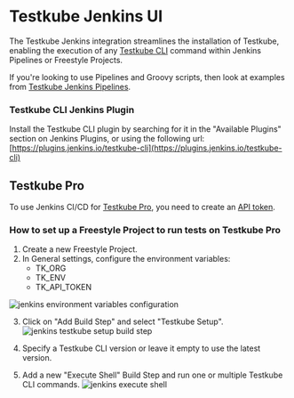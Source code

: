 # Testkube Jenkins UI

The Testkube Jenkins integration streamlines the installation of Testkube, enabling the execution of any [Testkube CLI](https://docs.testkube.io/cli/testkube) command within Jenkins Pipelines or Freestyle Projects.

If you're looking to use Pipelines and Groovy scripts, then look at examples from [Testkube Jenkins Pipelines](./jenkins.mdx).

### Testkube CLI Jenkins Plugin

Install the Testkube CLI plugin by searching for it in the "Available Plugins" section on Jenkins Plugins, or using the following url:
[https://plugins.jenkins.io/testkube-cli](https://plugins.jenkins.io/testkube-cli)

## Testkube Pro

To use Jenkins CI/CD for [Testkube Pro](https://app.testkube.io/), you need to create an [API token](https://docs.testkube.io/testkube-pro/articles/organization-management/#api-tokens).

### How to set up a Freestyle Project to run tests on Testkube Pro

1. Create a new Freestyle Project.
2. In General settings, configure the environment variables:
   - TK_ORG
   - TK_ENV
   - TK_API_TOKEN

![jenkins environment variables configuration](../img/jenkins-environment.png)

3. Click on "Add Build Step" and select "Testkube Setup".
   ![jenkins testkube setup build step](../img/jenkins-build-step.png)

4. Specify a Testkube CLI version or leave it empty to use the latest version.

5. Add a new "Execute Shell" Build Step and run one or multiple Testkube CLI commands.
   ![jenkins execute shell](../img/jenkins-execute-shell.png)
